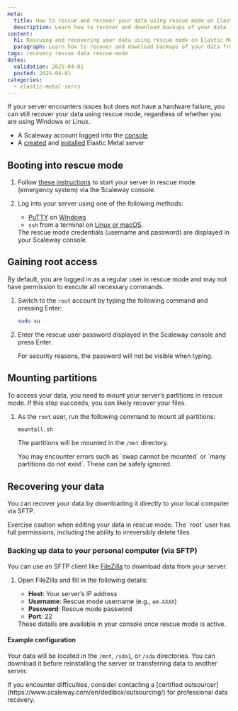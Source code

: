 ```yaml
---
meta:
  title: How to rescue and recover your data using rescue mode on Elastic Metal
  description: Learn how to recover and download backups of your data from a Scaleway Elastic Metal server using rescue mode with SFTP
content:
  h1: Rescuing and recovering your data using rescue mode on Elastic Metal servers
  paragraph: Learn how to recover and download backups of your data from a Scaleway Elastic Metal server using rescue mode with SFTP.
tags: recovery rescue data rescue-mode
dates:
  validation: 2025-04-01
  posted: 2025-04-01
categories:
  - elastic-metal-serrs
---
```


If your server encounters issues but does not have a hardware failure, you can still recover your data using rescue mode, regardless of whether you are using Windows or Linux.

<Macro id="requirements" />

- A Scaleway account logged into the [console](https://console.scaleway.com)
- A [created](/elastic-metal/how-to/create-server/) and [installed](/elastic-metal/how-to/install-server/) Elastic Metal server

## Booting into rescue mode

1. Follow [these instructions](/elastic-metal/how-to/use-rescue-mode/) to start your server in rescue mode (emergency system) via the Scaleway console.
2. Log into your server using one of the following methods:
   - [PuTTY](http://the.earth.li/~sgtatham/putty/latest/x86/putty.exe) on [Windows](/elastic-metal/how-to/connect-to-server/#how-to-connect-to-an-elastic-metal-server-from-windows)
   - `ssh` from a terminal on [Linux or macOS](/elastic-metal/how-to/connect-to-server/#how-to-connect-to-an-elastic-metal-server-from-osx-mac-and-linux).

   <Message type="tip">
     The rescue mode credentials (username and password) are displayed in your Scaleway console.
   </Message>

## Gaining root access

By default, you are logged in as a regular user in rescue mode and may not have permission to execute all necessary commands.

1. Switch to the `root` account by typing the following command and pressing Enter:
    ```bash
    sudo su
    ```
2. Enter the rescue user password displayed in the Scaleway console and press Enter.
   
   <Message type="tip">
     For security reasons, the password will not be visible when typing.
   </Message>

## Mounting partitions

To access your data, you need to mount your server’s partitions in rescue mode. If this step succeeds, you can likely recover your files.

1. As the `root` user, run the following command to mount all partitions:
    ```bash
    mountall.sh
    ```
   The partitions will be mounted in the `/mnt` directory.

   <Message type="note">
     You may encounter errors such as `swap cannot be mounted` or `many partitions do not exist`. These can be safely ignored.
   </Message> 

## Recovering your data

You can recover your data by downloading it directly to your local computer via SFTP.

<Message type="important">
  Exercise caution when editing your data in rescue mode. The `root` user has full permissions, including the ability to irreversibly delete files.
</Message>

### Backing up data to your personal computer (via SFTP)

You can use an SFTP client like [FileZilla](https://filezilla-project.org/) to download data from your server.

1. Open FileZilla and fill in the following details:
    - **Host**: Your server’s IP address
    - **Username**: Rescue mode username (e.g., `em-XXXX`)
    - **Password**: Rescue mode password
    - **Port**: 22
   
   <Message type="tip">
     These details are available in your console once rescue mode is active.
   </Message>

#### Example configuration

<Lightbox src="sftp.webp" />

Your data will be located in the `/mnt`, `/sda1`, or `/sda` directories. You can download it before reinstalling the server or transferring data to another server.

<Message type="tip">
  If you encounter difficulties, consider contacting a [certified outsourcer](https://www.scaleway.com/en/dedibox/outsourcing/) for professional data recovery.
</Message>
